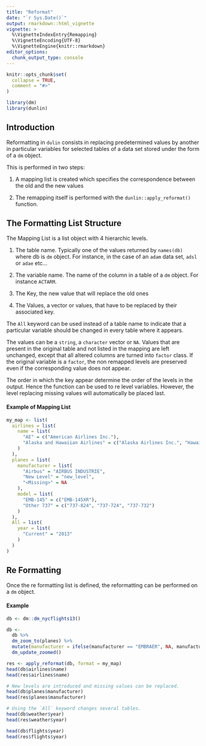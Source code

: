 ```yaml
---
title: "Reformat"
date: "`r Sys.Date()`"
output: rmarkdown::html_vignette
vignette: >
  %\VignetteIndexEntry{Remapping}
  %\VignetteEncoding{UTF-8}
  %\VignetteEngine{knitr::rmarkdown}
editor_options: 
  chunk_output_type: console
---
```


```r
knitr::opts_chunk$set(
  collapse = TRUE,
  comment = "#>"
)

library(dm)
library(dunlin)
```

## Introduction

Reformatting in `dulin` consists in replacing predetermined values by another in particular variables for selected tables of a data set stored under the form of a `dm` object. 

This is performed in two steps: 

1. A mapping list is created which specifies the correspondence between the old and the new values

2. The remapping itself is performed with the `dunlin::apply_reformat()` function.

## The Formatting List Structure

The Mapping List is a list object with 4 hierarchic levels. 

1. The table name. Typically one of the values returned by `names(db)` where db is `dm` object. For instance, in the case of an `adam` data set, `adsl` or `adae` etc...

2. The variable name. The name of the column in a table of a `dm` object. For instance `ACTARM`.

3. The Key, the new value that will replace the old ones

4. The Values, a vector or values, that have to be replaced by their associated key.
 
The `All` keyword can be used instead of a table name to indicate that a particular variable should be changed in every
table where it appears.
 
The values can be a `string`, a `character` vector or `NA`. Values that are present in the original table and not listed
in the mapping are left unchanged, except that all altered columns are turned into `factor` class. If the original
variable is a `factor`, the non remapped levels are preserved even if the corresponding value does not appear.

The order in which the key appear determine the order of the levels in the output. Hence the function can be used to re
level variables. However, the level replacing missing values will automatically be placed last.
 
#### Example of Mapping List

```r

my_map <- list(
  airlines = list(
    name = list(
      "AE" = c("American Airlines Inc."),
      "Alaska and Hawaiian Airlines" = c("Alaska Airlines Inc.", "Hawaiian Airlines Inc.")
    )
  ),
  planes = list(
    manufacturer = list(
      "Airbus" = "AIRBUS INDUSTRIE",
      "New Level" = "new_level",
      "<Missing>" = NA
    ),
    model = list(
      "EMB-145" = c("EMB-145XR"),
      "Other 737" = c("737-824", "737-724", "737-732")
    )
  ),
  All = list(
    year = list(
      "Current" = "2013"
    )
  )
)
```
 

## Re Formatting
 
Once the re formatting list is defined, the reformatting can be performed on a `dm` object.

#### Example

```r

db <- dm::dm_nycflights13()

db <-
  db %>%
  dm_zoom_to(planes) %>%
  mutate(manufacturer = ifelse(manufacturer == "EMBRAER", NA, manufacturer)) %>%
  dm_update_zoomed()

res <- apply_reformat(db, format = my_map)
head(db$airlines$name)
head(res$airlines$name)

# New levels are introduced and missing values can be replaced.
head(db$planes$manufacturer)
head(res$planes$manufacturer)

# Using the `All` keyword changes several tables.
head(db$weather$year)
head(res$weather$year)

head(db$flights$year)
head(res$flights$year)
```
